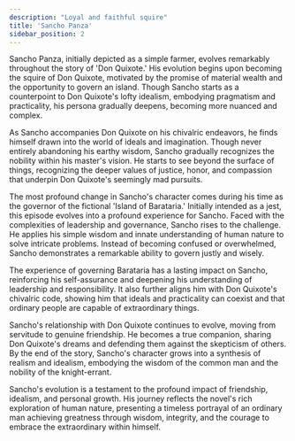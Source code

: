 ```yaml
---
description: "Loyal and faithful squire"
title: 'Sancho Panza'
sidebar_position: 2
---
```


Sancho Panza, initially depicted as a simple farmer, evolves remarkably throughout the story of 'Don Quixote.' His evolution begins upon becoming the squire of Don Quixote, motivated by the promise of material wealth and the opportunity to govern an island. Though Sancho starts as a counterpoint to Don Quixote's lofty idealism, embodying pragmatism and practicality, his persona gradually deepens, becoming more nuanced and complex.

As Sancho accompanies Don Quixote on his chivalric endeavors, he finds himself drawn into the world of ideals and imagination. Though never entirely abandoning his earthy wisdom,
Sancho gradually recognizes the nobility within his master's vision. He starts to see beyond the surface of things, recognizing the deeper values of justice, honor, 
and compassion that underpin Don Quixote's seemingly mad pursuits.

The most profound change in Sancho's character comes during his time as the governor of the fictional 'Island of Barataria.' Initially intended as a jest, this episode evolves into a profound experience for Sancho. Faced with the complexities of leadership and governance, Sancho rises to the challenge. He applies his simple wisdom and innate
understanding of human nature to solve intricate problems. Instead of becoming confused or overwhelmed, Sancho demonstrates a remarkable ability to govern justly and wisely.

The experience of governing Barataria has a lasting impact on Sancho, reinforcing his self-assurance and deepening his understanding of leadership and responsibility. It also 
further aligns him with Don Quixote's chivalric code, showing him that ideals and practicality can coexist and that ordinary people are capable of extraordinary things.

Sancho's relationship with Don Quixote continues to evolve, moving from servitude to genuine friendship. He becomes a true companion, sharing Don Quixote's dreams and defending 
them against the skepticism of others. By the end of the story, Sancho's character grows into a synthesis of realism and idealism, embodying the wisdom of the common man and the 
nobility of the knight-errant.

Sancho's evolution is a testament to the profound impact of friendship, idealism, and personal growth. His journey reflects the novel's rich exploration of human nature, 
presenting a timeless portrayal of an ordinary man achieving greatness through wisdom, integrity, and the courage to embrace the extraordinary within himself.
